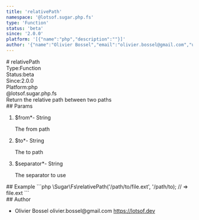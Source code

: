 ```yaml
---
title: 'relativePath'
namespace: '@lotsof.sugar.php.fs'
type: 'Function'
status: 'beta'
since: '2.0.0'
platform: '[{"name":"php","description":""}]'
author: '{"name":"Olivier Bossel","email":"olivier.bossel@gmail.com","url":"https://lotsof.dev"}'
---
```

<div class="docmap-mdx">
# relativePath
<div class="_metas">
<div class="_type"><span class="_type-label">Type:</span><span class="_type-value">Function</span></div>
<div class="_status"><span class="_status-label">Status:</span><span class="_status-value -beta">beta</span></div>
<div class="_since"><span class="_since-label">Since:</span><span class="_since-value">2.0.0</span></div>
<div class="_platform"><span class="_platform-label">Platform:</span><span class="_platform-value -php">php</span></div>
</div>
<div class="_namespace">@lotsof.sugar.php.fs</div>
<div class="_description typo-format typo-rhythm">
Return the relative path between two paths
</div>
<div class="_params">
## Params
<ol class="_list">
<li class="_item">
<span class="_name">$from<span class="_required">*</span></span><span class="_default">-</span> <span class="_type">String</span>
<p class="_description">The from path</p>
</li>
<li class="_item">
<span class="_name">$to<span class="_required">*</span></span><span class="_default">-</span> <span class="_type">String</span>
<p class="_description">The to path</p>
</li>
<li class="_item">
<span class="_name">$separator<span class="_required">*</span></span><span class="_default">-</span> <span class="_type">String</span>
<p class="_description">The separator to use</p>
</li>
</ol>
</div>
<div class="_examples">
## Example
```php
\Sugar\Fs\relativePath('/path/to/file.ext', '/path/to); // => file.ext
```
</div>
<div class="_author">
## Author
<ul class="_list">
<li class="_item">
<span class="_name">Olivier Bossel</span>
<span class="_email">olivier.bossel@gmail.com</span>
<a href="https://lotsof.dev" target="_blank" class="_url">https://lotsof.dev</a>
</li>
</ul>
</div>
</div>